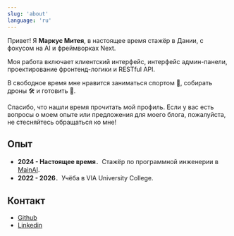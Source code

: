 ```yaml
---
slug: 'about'
language: 'ru'
---
```


Привет! Я **Маркус Митея**, в настоящее время стажёр в Дании, с фокусом на AI и фреймворках Next.

Моя работа включает клиентский интерфейс, интерфейс админ-панели, проектирование фронтенд-логики и RESTful API.

В свободное время мне нравится заниматься спортом 🏀, собирать дроны 🛠️ и готовить 🍳.

Спасибо, что нашли время прочитать мой профиль. Если у вас есть вопросы о моем опыте или предложения для моего блога, пожалуйста, не стесняйтесь обращаться ко мне!

## Опыт

- **2024 - Настоящее время**．Стажёр по программной инженерии в [MainAI](https://mainai.dk/).
- **2022 - 2026**．Учёба в VIA University College.

## Контакт

- [Github](https://github.com/mitmarcus)
- [Linkedin](https://www.linkedin.com/in/mitmarcus/)
